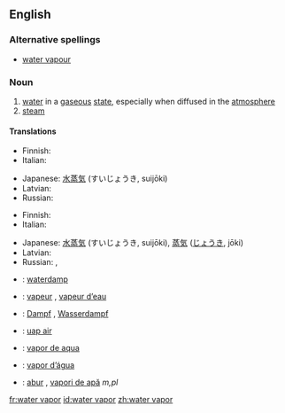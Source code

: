 ==English==

===Alternative spellings===
* [[water vapour]]

===Noun===
{{wikipedia}}
{{en-noun|sg=[[water]] [[vapor]]}}

# [[water]] in a [[gaseous]] [[state]], especially when diffused in the [[atmosphere]]
# [[steam]]

====Translations====
{{trans-top|water in a gaseous state}}
* Finnish: {{t-|fi|vesihöyry}}
* Italian: {{t|it|vapore acqueo|m}}
{{trans-mid}}
* Japanese: [[水蒸気]] (すいじょうき, suijōki)
* Latvian: {{t|lv|ūdens tvaiks|g=m|xs=Latvian}}
* Russian: {{t|ru|водяной пар|m|sc=Cyrl|tr=vod'anój par}}
{{trans-bottom}}

{{trans-top|steam}}
* Finnish: {{t-|fi|vesihöyry}}
* Italian: {{t+|it|vapore|m}}
{{trans-mid}}
* Japanese: [[水蒸気]] (すいじょうき, suijōki), [[蒸気]] ([[じょうき]], jōki)
* Latvian: {{t|lv|ūdens tvaiks|g=m|xs=Latvian}}
* Russian: {{t|ru|водяной пар|m|sc=Cyrl|tr=vod'anój par}}, {{t|ru|пар|m|sc=Cyrl|tr=par}}
{{trans-bottom}}

{{checktrans-top}}
* {{ttbc|Dutch}}: [[waterdamp]] {{m}}
* {{ttbc|French}}: [[vapeur]] {{f}}, [[vapeur d’eau]] {{f}}
* {{ttbc|German}}: [[Dampf]] {{m}}, [[Wasserdampf]] {{m}}
* {{ttbc|Indonesian}}: [[uap air]]
* {{ttbc|Interlingua}}: [[vapor de aqua]]
{{checktrans-mid}}
* {{ttbc|Portuguese}}: [[vapor d’água]] {{m}}
* {{ttbc|Romanian}}: [[abur]] {{m}}, [[vapori de apă]] ''m,pl''
{{checktrans-bottom}}

[[fr:water vapor]]
[[id:water vapor]]
[[zh:water vapor]]